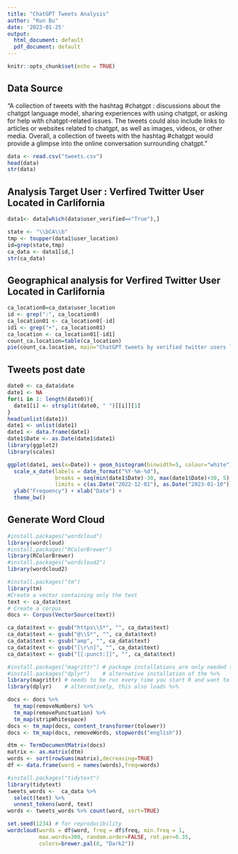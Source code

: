 ```yaml
---
title: "ChatGPT Tweets Analysis"
author: "Kun Bu"
date: '2023-01-25'
output:
  html_document: default
  pdf_document: default
---
```


```r
knitr::opts_chunk$set(echo = TRUE)
```

## Data Source
"A collection of tweets with the hashtag #chatgpt : discussions about the chatgpt language model, sharing experiences with using chatgpt, or asking for help with chatgpt-related issues. The tweets could also include links to articles or websites related to chatgpt, as well as images, videos, or other media. Overall, a collection of tweets with the hashtag #chatgpt would provide a glimpse into the online conversation surrounding chatgpt."

```r
data <- read.csv("tweets.csv")
head(data)
str(data)
```

## Analysis Target User : Verfired Twitter User Located in Carlifornia

```r
data1<- data[which(data$user_verified=="True"),]

state <- "\\bCA\\b"
tmp <- toupper(data1$user_location)
id=grep(state,tmp)
ca_data <- data1[id,]
str(ca_data)
```

## Geographical analysis for Verfired Twitter User Located in Carlifornia

```r
ca_location0=ca_data$user_location
id <- grep(":", ca_location0)
ca_location01 <- ca_location0[-id] 
id1 <- grep("∙", ca_location01)
ca_location <- ca_location01[-id1]
count_ca.location=table(ca_location)
pie(count_ca.location, main="ChatGPT tweets by verified twitter users location within California",cex=0.45,col=gray(seq(0.4, 1.0, length = 6)))
```


## Tweets post date
```r
date0 <- ca_data$date
date1 <- NA
for(i in 1: length(date0)){
  date1[i] <- strsplit(date0, " ")[[i]][1]
}
head(unlist(date1))
date1 <- unlist(date1)
date1 <- data.frame(date1)
date1$Date <- as.Date(date1$date1)
library(ggplot2)
library(scales)

ggplot(date1, aes(x=Date)) + geom_histogram(binwidth=5, colour="white") +
  scale_x_date(labels = date_format("%Y-%m-%d"),
               breaks = seq(min(date1$Date)-30, max(date1$Date)+30, 5),
               limits = c(as.Date("2022-12-01"), as.Date("2023-01-10"))) +
  ylab("Frequency") + xlab("Date") +
  theme_bw() 
```

## Generate Word Cloud
```r

#install.packages("wordcloud")
library(wordcloud)
#install.packages("RColorBrewer")
library(RColorBrewer)
#install.packages("wordcloud2")
library(wordcloud2)

#install.packages("tm")
library(tm)
#Create a vector containing only the text
text <- ca_data$text
# Create a corpus  
docs <- Corpus(VectorSource(text))

ca_data$text <- gsub("https\\S*", "", ca_data$text) 
ca_data$text <- gsub("@\\S*", "", ca_data$text) 
ca_data$text <- gsub("amp", "", ca_data$text) 
ca_data$text <- gsub("[\r\n]", "", ca_data$text)
ca_data$text <- gsub("[[:punct:]]", "", ca_data$text)

#install.packages("magrittr") # package installations are only needed the first time you use it
#install.packages("dplyr")    # alternative installation of the %>%
library(magrittr) # needs to be run every time you start R and want to use %>%
library(dplyr)    # alternatively, this also loads %>%

docs <- docs %>%
  tm_map(removeNumbers) %>%
  tm_map(removePunctuation) %>%
  tm_map(stripWhitespace)
docs <- tm_map(docs, content_transformer(tolower))
docs <- tm_map(docs, removeWords, stopwords("english"))

dtm <- TermDocumentMatrix(docs) 
matrix <- as.matrix(dtm) 
words <- sort(rowSums(matrix),decreasing=TRUE) 
df <- data.frame(word = names(words),freq=words)

#install.packages("tidytext")
library(tidytext)
tweets_words <-  ca_data %>%
  select(text) %>%
  unnest_tokens(word, text)
words <- tweets_words %>% count(word, sort=TRUE)

set.seed(1234) # for reproducibility 
wordcloud(words = df$word, freq = df$freq, min.freq = 1, 
          max.words=300, random.order=FALSE, rot.per=0.35,
          colors=brewer.pal(8, "Dark2"))

```

